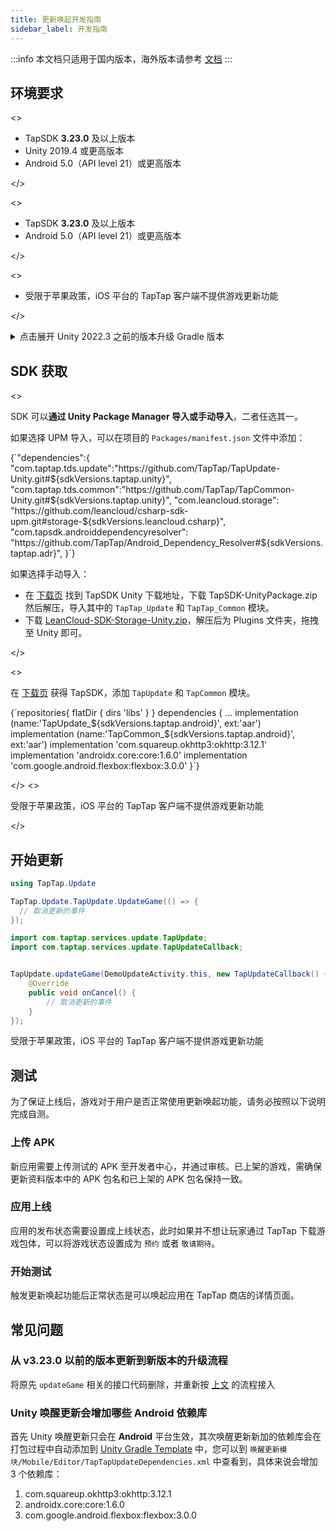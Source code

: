 ```yaml
---
title: 更新唤起开发指南
sidebar_label: 开发指南
---
```



:::info
本文档只适用于国内版本，海外版本请参考 [文档](/tap-update-old-guide/)
:::
## 环境要求

<MultiLang>

<>

- TapSDK **3.23.0** 及以上版本
- Unity 2019.4 或更高版本
- Android 5.0（API level 21）或更高版本

</>

<>

- TapSDK **3.23.0** 及以上版本
- Android 5.0（API level 21）或更高版本

</>

<>

- 受限于苹果政策，iOS 平台的 TapTap 客户端不提供游戏更新功能

</>

</MultiLang>

<details>

<summary>点击展开 Unity 2022.3 之前的版本升级 Gradle 版本</summary>

为了将 [Gradle 版本和 Android Gradle Plugin 版本对应](https://developer.android.com/studio/releases/gradle-plugin#expandable-1)，需要更新 Gradle 版本，下载 [6.7.1 版本的 Gradle](https://services.gradle.org/distributions/gradle-6.7.1-bin.zip)，解压后放到自定义的文件夹中，同时**不**勾选 Unity 中的 `Preferences` -> `External Tools`-> `Android` -> `Gradle Installed with Unity(recommend)`，改为选择解压后 Gradle 文件夹的位置，如 <some path\>/gradle-6.7.1。

另外， Unity 更新唤醒模块会**自动**更新项目中使用的 Android Gradle Plugin 版本，如果您需要手动更改或者查看，可以在 `Project Settings` -> `Player` -> `Android Tab` -> `Publish Settings` -> `Build`，然后勾选**Custom Base Gradle Template**

将以下更改应用于生成的这个文件:
**Assets/Plugins/Android/baseProjectTemplate.gradle**

修改文件内容:

```groovy
dependencies {
    // If you are changing the Android Gradle Plugin version, make sure it is compatible with the Gradle version preinstalled with Unity
    // See which Gradle version is preinstalled with Unity here https://docs.unity3d.com/Manual/android-gradle-overview.html
    // See official Gradle and Android Gradle Plugin compatibility table here https://developer.android.com/studio/releases/gradle-plugin#updating-gradle
    // To specify a custom Gradle version in Unity, go do "Preferences > External Tools", uncheck "Gradle Installed with Unity (recommended)" and specify a path to a custom Gradle version
    // highlight-start
    // 将版本修改至少为 4.2.0
    classpath 'com.android.tools.build:gradle:4.2.0'
}
```

</details>

## SDK 获取

<MultiLang>

<>

SDK 可以**通过 Unity Package Manager 导入或手动导入**，二者任选其一。

如果选择 UPM 导入，可以在项目的 `Packages/manifest.json` 文件中添加：

<CodeBlock className="json">
  {`"dependencies":{
    "com.taptap.tds.update":"https://github.com/TapTap/TapUpdate-Unity.git#${sdkVersions.taptap.unity}",
    "com.taptap.tds.common":"https://github.com/TapTap/TapCommon-Unity.git#${sdkVersions.taptap.unity}",
    "com.leancloud.storage": "https://github.com/leancloud/csharp-sdk-upm.git#storage-${sdkVersions.leancloud.csharp}",
    "com.tapsdk.androiddependencyresolver": "https://github.com/TapTap/Android_Dependency_Resolver#${sdkVersions.taptap.adr}",
}`}
</CodeBlock>

如果选择手动导入：

* 在 [下载页](/tap-download) 找到 TapSDK Unity 下载地址，下载 TapSDK-UnityPackage.zip 然后解压，导入其中的 `TapTap_Update` 和 `TapTap_Common` 模块。
* 下载 [LeanCloud-SDK-Storage-Unity.zip](https://github.com/leancloud/csharp-sdk/releases)，解压后为 Plugins 文件夹，拖拽至 Unity 即可。  

</>

<>

在 [下载页](/tap-download) 获得 TapSDK，添加 `TapUpdate` 和 `TapCommon` 模块。

<CodeBlock className="groovy">
  {`repositories{  
    flatDir {  
        dirs 'libs'  
    }  
}  
dependencies {  
    ... 
    implementation (name:'TapUpdate_${sdkVersions.taptap.android}', ext:'aar')
    implementation (name:'TapCommon_${sdkVersions.taptap.android}', ext:'aar')
    implementation 'com.squareup.okhttp3:okhttp:3.12.1'
    implementation 'androidx.core:core:1.6.0'
    implementation 'com.google.android.flexbox:flexbox:3.0.0'
}`}

</CodeBlock>

</>
<>

受限于苹果政策，iOS 平台的 TapTap 客户端不提供游戏更新功能

</>

</MultiLang>

## 开始更新


<MultiLang>

```cs
using TapTap.Update

TapTap.Update.TapUpdate.UpdateGame(() => {
  // 取消更新的事件
});
```

```java
import com.taptap.services.update.TapUpdate;
import com.taptap.services.update.TapUpdateCallback;


TapUpdate.updateGame(DemoUpdateActivity.this, new TapUpdateCallback() {
    @Override
    public void onCancel() {
        // 取消更新的事件
    }
});
```


受限于苹果政策，iOS 平台的 TapTap 客户端不提供游戏更新功能

</MultiLang>

## 测试
为了保证上线后，游戏对于用户是否正常使用更新唤起功能，请务必按照以下说明完成自测。

### 上传 APK

新应用需要上传测试的 APK 至开发者中心，并通过审核。已上架的游戏，需确保更新资料版本中的 APK 包名和已上架的 APK 包名保持一致。

### 应用上线

应用的发布状态需要设置成上线状态，此时如果并不想让玩家通过 TapTap 下载游戏包体，可以将游戏状态设置成为 `预约` 或者 `敬请期待`。

### 开始测试

触发更新唤起功能后正常状态是可以唤起应用在 TapTap 商店的详情页面。

## 常见问题

### 从 v3.23.0 以前的版本更新到新版本的升级流程
将原先 `updateGame` 相关的接口代码删除，并重新按 [上文](#sdk-获取) 的流程接入

### Unity 唤醒更新会增加哪些 Android 依赖库
首先 Unity 唤醒更新只会在 **Android** 平台生效，其次唤醒更新新加的依赖库会在打包过程中自动添加到 [Unity Gradle Template](https://docs.unity3d.com/Manual/gradle-templates.html) 中，您可以到 `唤醒更新模块/Mobile/Editor/TapTapUpdateDependencies.xml` 中查看到，具体来说会增加 3 个依赖库：
1. com.squareup.okhttp3:okhttp:3.12.1
2. androidx.core:core:1.6.0
3. com.google.android.flexbox:flexbox:3.0.0
